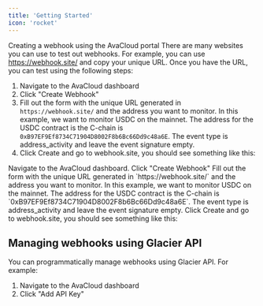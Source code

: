 ```yaml
---
title: 'Getting Started'
icon: 'rocket'
---
```


Creating a webhook using the AvaCloud portal
There are many websites you can use to test out webhooks. For example, you can use https://webhook.site/ and copy your unique URL. Once you have the URL, you can test using the following steps:

1. Navigate to the AvaCloud dashboard
2. Click "Create Webhook"
3. Fill out the form with the unique URL generated in `https://webhook.site/` and the address you want to monitor. In this example, we want to monitor USDC on the mainnet. The address for the USDC contract is the C-chain is `0xB97EF9Ef8734C71904D8002F8b6Bc66Dd9c48a6E`. The event type is address_activity and leave the event signature empty.
4. Click Create and go to webhook.site, you should see something like this:

<Steps>
  <Step title="First Step">
    Navigate to the AvaCloud dashboard.
  </Step>
  <Step title="Second Step">
    Click "Create Webhook"
  </Step>
  <Step title="Third Step">
    Fill out the form with the unique URL generated in `https://webhook.site/` and the address you want to monitor. In this example, we want to monitor USDC on the mainnet. The address for the USDC contract is the C-chain is `0xB97EF9Ef8734C71904D8002F8b6Bc66Dd9c48a6E`. The event type is address_activity and leave the event signature empty.
  </Step>
  <Step title="Forth Step">
    Click Create and go to webhook.site, you should see something like this:
  </Step>
</Steps>

## Managing webhooks using Glacier API ##
You can programmatically manage webhooks using Glacier API. For example:

1. Navigate to the AvaCloud dashboard
2. Click "Add API Key"
